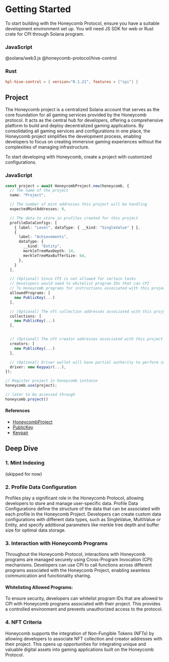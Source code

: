 
# Getting Started

To start building with the Honeycomb Protocol, ensure you have a suitable development environment set up. You will need JS SDK for web or Rust crate for CPI through Solana program.

### JavaScript

<Npm>@solana/web3.js @honeycomb-protocol/hive-control</Npm>

### Rust

```toml
hpl-hive-control = { version="0.1.21", features = ["cpi"] }
```

## Project

The Honeycomb project is a centralized Solana account that serves as the core foundation for all gaming services provided by the Honeycomb protocol. It acts as the central hub for developers, offering a comprehensive platform to build and deploy decentralized gaming applications. By consolidating all gaming services and configurations in one place, the Honeycomb project simplifies the development process, enabling developers to focus on creating immersive gaming experiences without the complexities of managing infrastructure.

To start developing with Honeycomb, create a project with customized configurations.

### JavaScript

```typescript
const project = await HoneycombProject.new(honeycomb, {
  // The name of the project
  name: "Project",

  // The number of mint addresses this project will be handling
  expectedMintAddresses: 0,

  // The data to store in profiles created for this project
  profileDataConfigs: [
    { label: "Level", dataType: { __kind: "SingleValue" } },
    {
      label: "Achievements",
      dataType: {
        __kind: "Entity",
        merkleTreeMaxDepth: 14,
        merkleTreeMaxBufferSize: 64,
      },
    }
  ],

  // (Optional) Since CPI is not allowed for certain tasks
  // Developers would need to whitelist program IDs that can CPI
  // To Honeycomb programs for instructions associated with this project
  allowedPrograms: [
    new PublicKey(...)
  ],

  // (Optional) The nft collection addresses associated with this project
  collections: [
    new PublicKey(...)
  ],


  // (Optional) The nft creator addresses associated with this project
  creators: [
    new PublicKey(...)
  ],

  // (Optional) Driver wallet will have partial authority to perform some tasks
  driver: new Keypair(...),
});

// Register project in honeycomb instance
honeycomb.use(project);

// later to be accessed through
honeycomb.project()
```

#### References

- [HoneycombProject](https://typedoc.honeycombprotocol.com/classes/_honeycomb_protocol_hive_control.HoneycombProject.html)
- [PublicKey](https://solana-labs.github.io/solana-web3.js/classes/PublicKey.html)
- [Keypair](https://solana-labs.github.io/solana-web3.js/classes/Keypair.html)

## Deep Dive

### 1. Mint Indexing

(skipped for now)

### 2. Profile Data Configuration

Profiles play a significant role in the Honeycomb Protocol, allowing developers to store and manage user-specific data. Profile Data Configurations define the structure of the data that can be associated with each profile in the Honeycomb Project. Developers can create custom data configurations with different data types, such as SingleValue, MultiValue or Entity, and specify additional parameters like merkle tree depth and buffer size for optimal data storage.

### 3. Interaction with Honeycomb Programs

Throughout the Honeycomb Protocol, interactions with Honeycomb programs are managed securely using Cross-Program Invocation (CPI) mechanisms. Developers can use CPI to call functions across different programs associated with the Honeycomb Project, enabling seamless communication and functionality sharing.

#### Whitelisting Allowed Programs:

To ensure security, developers can whitelist program IDs that are allowed to CPI with Honeycomb programs associated with their project. This provides a controlled environment and prevents unauthorized access to the protocol.

### 4. NFT Criteria

Honeycomb supports the integration of Non-Fungible Tokens (NFTs) by allowing developers to associate NFT collection and creator addresses with their project. This opens up opportunities for integrating unique and valuable digital assets into gaming applications built on the Honeycomb Protocol.
